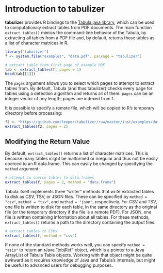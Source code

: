<!--
%\VignetteEngine{knitr}
%\VignetteIndexEntry{Introduction to tabulizer}
-->

# Introduction to tabulizer #

**tabulizer** provides R bindings to the [Tabula java library](https://github.com/tabulapdf/tabula-java/), which can be used to computationaly extract tables from PDF documents. The main function `extract_tables()` mimics the command-line behavior of the Tabula, by extracting all tables from a PDF file and, by default, returns those tables as a list of character matrices in R.

```r
library("tabulizer")
f <- system.file("examples", "data.pdf", package = "tabulizer")

# extract table from first page of example PDF
tab <- extract_tables(f, pages = 1)
head(tab[[1]])
```

The `pages` argument allows you to select which pages to attempt to extract tables from. By default, Tabula (and thus tabulizer) checks every page for tables using a detection algorithm and returns all of them. `pages` can be an integer vector of any length; pages are indexed from 1.

It is possible to specify a remote file, which will be copied to R's temporary directory before processing:

```r
f2 <- "https://github.com/leeper/tabulizer/raw/master/inst/examples/data.pdf"
extract_tables(f2, pages = 2)
```

## Modifying the Return Value ##

By default, `extract_tables()` returns a list of character matrices. This is because many tables might be malformed or irregular and thus not be easily coerced to an R data.frame. This can easily be changed by specifying the `method` argument:

```r
# attempt to coerce tables to data.frames
extract_tables(f, pages = 2, method = "data.frame")
```

Tabula itself implements three "writer" methods that write extracted tables to disk as CSV, TSV, or JSON files. These can be specified by `method = "csv"`, `method = "tsv"`, and `method = "json"`, respectively. For CSV and TSV, one file is written to disk for each table, in the same directory as the original file (or the temporary directory if the file is a remote PDF). For JSON, one file is written containing information about all tables. For these methods, `extract_tables()` returns a path to the directory containing the output files.

```r
# extract tables to CSVs
extract_tables(f, method = "csv")
```

If none of the standard methods works well, you can specify `method = "asis"` to return an rJava "jobjRef" object, which is a pointer to a Java ArrayList of Tabula Table objects. Working with that object might be quite awkward as it requires knowledge of Java and Tabula's internals, but might be useful to advanced users for debugging purposes.

